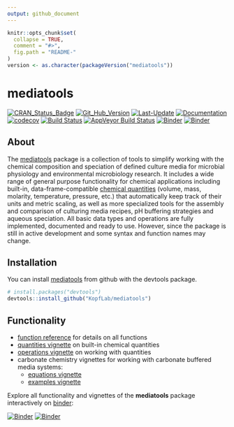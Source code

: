 ```yaml
---
output: github_document
---
```


<!-- README.md is generated from README.Rmd. Please edit that file -->

```r
knitr::opts_chunk$set(
  collapse = TRUE,
  comment = "#>",
  fig.path = "README-"
)
version <- as.character(packageVersion("mediatools"))
```

# mediatools

[![CRAN_Status_Badge](http://www.r-pkg.org/badges/version/mediatools)](https://cran.r-project.org/package=mediatools)
[![Git_Hub_Version](https://img.shields.io/badge/GitHub-`r version`-orange.svg?style=flat-square)](/commits)
[![Last-Update](https://img.shields.io/badge/updated-`r gsub('-', '--', Sys.Date())`-yellowgreen.svg)](/commits)
[![Documentation](https://img.shields.io/badge/docs-online-green.svg)](https://kopflab.github.io/mediatools/reference/)
[![codecov](https://codecov.io/github/KopfLab/mediatools/branch/master/graphs/badge.svg)](https://codecov.io/github/Kopflab/mediatools) 
[![Build Status](https://travis-ci.org/KopfLab/mediatools.svg?branch=master)](https://travis-ci.org/KopfLab/mediatools)
[![AppVeyor Build Status](https://ci.appveyor.com/api/projects/status/github/KopfLab/mediatools?branch=master&svg=true)](https://ci.appveyor.com/project/KopfLab/mediatools)
[![Binder](https://img.shields.io/badge/launch-Jupyter-blue.svg)](https://mybinder.org/v2/gh/KopfLab/mediatools/binder?urlpath=lab)
[![Binder](https://img.shields.io/badge/launch-RStudio-blue.svg)](https://mybinder.org/v2/gh/KopfLab/mediatools/binder?urlpath=rstudio)

## About

The [mediatools](https://kopflab.github.io/mediatools/) package is a collection of tools to simplify working with the chemical composition and speciation of defined culture media for microbial physiology and environmental microbiology research. It includes a wide range of general purpose functionality for chemical applications including built-in, data-frame-compatible [chemical quantities](https://kopflab.github.io/mediatools/articles/quantities.html) (volume, mass, molarity, temperature, pressure, etc.) that automatically keep track of their units and metric scaling, as well as more specialized tools for the assembly and comparison of culturing media recipes, pH buffering strategies and aqueous speciation. All basic data types and operations are fully implemented, documented and ready to use. However, since the package is still in active development and some syntax and function names may change.

## Installation

You can install [mediatools](https://kopflab.github.io/mediatools/) from github with the devtools package. 

```r
# install.packages("devtools") 
devtools::install_github("KopfLab/mediatools")
```

## Functionality

 - [function reference](https://kopflab.github.io/mediatools/reference/) for details on all functions
 - [quantities vignette](https://kopflab.github.io/mediatools/articles/quantities.html) on built-in chemical quantities 
 - [operations vignette](https://kopflab.github.io/mediatools/articles/operations.html) on working with quantities
 - carbonate chemistry vignettes for working with carbonate buffered media systems:
    - [equations vignette](https://kopflab.github.io/mediatools/articles/carbonate_chemistry_equations.html)
    - [examples vignette](https://kopflab.github.io/mediatools/articles/carbonate_chemistry_examples.html)

Explore all functionality and vignettes of the **mediatools** package interactively on [binder](https://mybinder.org/):

[![Binder](https://img.shields.io/badge/launch-Jupyter-blue.svg)](https://mybinder.org/v2/gh/KopfLab/mediatools/binder?urlpath=lab)
[![Binder](https://img.shields.io/badge/launch-RStudio-blue.svg)](https://mybinder.org/v2/gh/KopfLab/mediatools/binder?urlpath=rstudio)
